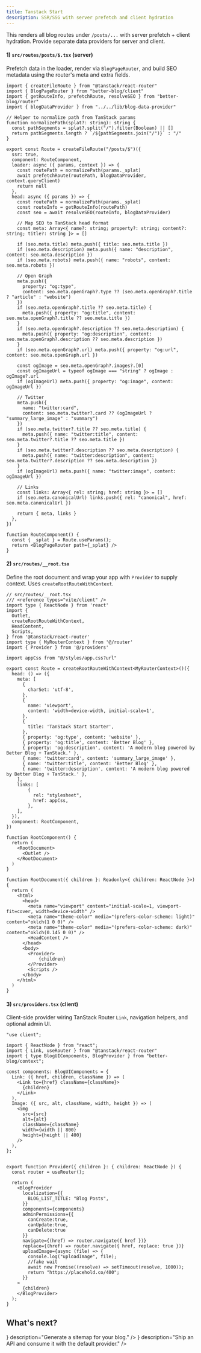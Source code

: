 ```yaml
---
title: Tanstack Start
description: SSR/SSG with server prefetch and client hydration
---
```


This renders all blog routes under `/posts/...` with server prefetch + client hydration. Provide separate data providers for server and client.

#### 1) `src/routes/posts/$.tsx` (server)
Prefetch data in the loader, render via `BlogPageRouter`, and build SEO metadata using the router's meta and extra fields.

```tsx
import { createFileRoute } from "@tanstack/react-router"
import { BlogPageRouter } from "better-blog/client"
import { getRouteInfo, prefetchRoute, resolveSEO } from "better-blog/router"
import { blogDataProvider } from "../../lib/blog-data-provider"

// Helper to normalize path from TanStack params
function normalizePath(splat?: string): string {
  const pathSegments = splat?.split("/").filter(Boolean) || []
  return pathSegments.length ? `/${pathSegments.join("/")}` : "/"
}

export const Route = createFileRoute("/posts/$")({
  ssr: true,
  component: RouteComponent,
  loader: async ({ params, context }) => {
    const routePath = normalizePath(params._splat)
    await prefetchRoute(routePath, blogDataProvider, context.queryClient)
    return null
  },
  head: async ({ params }) => {
    const routePath = normalizePath(params._splat)
    const routeInfo = getRouteInfo(routePath)
    const seo = await resolveSEO(routeInfo, blogDataProvider)
    
    // Map SEO to TanStack head format
    const meta: Array<{ name?: string; property?: string; content?: string; title?: string }> = []
    
    if (seo.meta.title) meta.push({ title: seo.meta.title })
    if (seo.meta.description) meta.push({ name: "description", content: seo.meta.description })
    if (seo.meta.robots) meta.push({ name: "robots", content: seo.meta.robots })
    
    // Open Graph
    meta.push({
      property: "og:type",
      content: seo.meta.openGraph?.type ?? (seo.meta.openGraph?.title ? "article" : "website")
    })
    if (seo.meta.openGraph?.title ?? seo.meta.title) {
      meta.push({ property: "og:title", content: seo.meta.openGraph?.title ?? seo.meta.title })
    }
    if (seo.meta.openGraph?.description ?? seo.meta.description) {
      meta.push({ property: "og:description", content: seo.meta.openGraph?.description ?? seo.meta.description })
    }
    if (seo.meta.openGraph?.url) meta.push({ property: "og:url", content: seo.meta.openGraph.url })
    
    const ogImage = seo.meta.openGraph?.images?.[0]
    const ogImageUrl = typeof ogImage === "string" ? ogImage : ogImage?.url
    if (ogImageUrl) meta.push({ property: "og:image", content: ogImageUrl })
    
    // Twitter
    meta.push({
      name: "twitter:card",
      content: seo.meta.twitter?.card ?? (ogImageUrl ? "summary_large_image" : "summary")
    })
    if (seo.meta.twitter?.title ?? seo.meta.title) {
      meta.push({ name: "twitter:title", content: seo.meta.twitter?.title ?? seo.meta.title })
    }
    if (seo.meta.twitter?.description ?? seo.meta.description) {
      meta.push({ name: "twitter:description", content: seo.meta.twitter?.description ?? seo.meta.description })
    }
    if (ogImageUrl) meta.push({ name: "twitter:image", content: ogImageUrl })
    
    // Links
    const links: Array<{ rel: string; href: string }> = []
    if (seo.meta.canonicalUrl) links.push({ rel: "canonical", href: seo.meta.canonicalUrl })
    
    return { meta, links }
  },
})

function RouteComponent() {
  const { _splat } = Route.useParams();
  return <BlogPageRouter path={_splat} />
}
```


#### 2) `src/routes/__root.tsx`
Define the root document and wrap your app with `Provider` to supply context. Uses `createRootRouteWithContext`.

```tsx
// src/routes/__root.tsx
/// <reference types="vite/client" />
import type { ReactNode } from 'react'
import {
  Outlet,
  createRootRouteWithContext,
  HeadContent,
  Scripts,
} from '@tanstack/react-router'
import type { MyRouterContext } from '@/router'
import { Provider } from '@/providers'

import appCss from "@/styles/app.css?url"

export const Route = createRootRouteWithContext<MyRouterContext>()({
  head: () => ({
    meta: [
      {
        charSet: 'utf-8',
      },
      {
        name: 'viewport',
        content: 'width=device-width, initial-scale=1',
      },
      {
        title: 'TanStack Start Starter',
      },
      { property: 'og:type', content: 'website' },
      { property: 'og:title', content: 'Better Blog' },
      { property: 'og:description', content: 'A modern blog powered by Better Blog + TanStack.' },
      { name: 'twitter:card', content: 'summary_large_image' },
      { name: 'twitter:title', content: 'Better Blog' },
      { name: 'twitter:description', content: 'A modern blog powered by Better Blog + TanStack.' },
    ],
    links: [
        {
          rel: "stylesheet",
          href: appCss,
        },
    ],
  }),
  component: RootComponent,
})

function RootComponent() {
  return (
    <RootDocument>
      <Outlet />
    </RootDocument>
  )
}

function RootDocument({ children }: Readonly<{ children: ReactNode }>) {
  return (
    <html>
      <head>
        <meta name="viewport" content="initial-scale=1, viewport-fit=cover, width=device-width" />
        <meta name="theme-color" media="(prefers-color-scheme: light)" content="oklch(1 0 0)" />
        <meta name="theme-color" media="(prefers-color-scheme: dark)" content="oklch(0.145 0 0)" />
        <HeadContent />
      </head>
      <body>
        <Provider>
            {children}
        </Provider>
        <Scripts />
      </body>
    </html>
  )
}
```

#### 3) `src/providers.tsx` (client)
Client-side provider wiring TanStack Router `Link`, navigation helpers, and optional admin UI.

```tsx
"use client";

import { ReactNode } from "react";
import { Link, useRouter } from "@tanstack/react-router"
import { type BlogUIComponents, BlogProvider } from "better-blog/context";

const components: BlogUIComponents = {
  Link: ({ href, children, className }) => (
    <Link to={href} className={className}>
      {children}
    </Link>
  ),
  Image: ({ src, alt, className, width, height }) => (
    <img
      src={src}
      alt={alt}
      className={className}
      width={width || 800}
      height={height || 400}
    />
  ),
};


export function Provider({ children }: { children: ReactNode }) {
  const router = useRouter();

  return (
    <BlogProvider
      localization={{
        BLOG_LIST_TITLE: "Blog Posts",
      }}
      components={components}
      adminPermissions={{
        canCreate:true,
        canUpdate:true,
        canDelete:true
      }}
      navigate={(href) => router.navigate({ href })}
      replace={(href) => router.navigate({ href, replace: true })}
      uploadImage={async (file) => {
        console.log("uploadImage", file);
        //fake wait
        await new Promise((resolve) => setTimeout(resolve, 1000));
        return "https://placehold.co/400";
      }}
    >
      {children}
    </BlogProvider>
  );
}
```



## What's next?

<Cards>
  <Card
    title="Sitemap generation"
    href="/sitemap"
    icon={<Layers size={20} />}
    description="Generate a sitemap for your blog."
  />
  <Card
    title="API routes"
    href="/api-routes"
    icon={<Router size={20} />}
    description="Ship an API and consume it with the default provider."
  />
</Cards>
